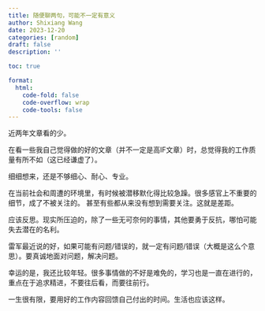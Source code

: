 ```yaml
---
title: 随便聊两句，可能不一定有意义
author: Shixiang Wang
date: 2023-12-20
categories: [random]
draft: false
description: ''

toc: true

format:
  html:
    code-fold: false
    code-overflow: wrap
    code-tools: false
---
```


近两年文章看的少。

在看一些我自己觉得做的好的文章（并不一定是高IF文章）时，总觉得我的工作质量有所不如（这已经谦虚了）。

细细想来，还是不够细心、耐心、专业。

在当前社会和周遭的环境里，有时候被潜移默化得比较急躁。很多感官上不重要的细节，成了不被关注的。
甚至有些都从来没有想到需要关注。这就是差距。

应该反思。现实所压迫的，除了一些无可奈何的事情，其他要勇于反抗，哪怕可能失去潜在的名利。

雷军最近说的好，如果可能有问题/错误的，就一定有问题/错误（大概是这么个意思）。要真诚地面对问题，解决问题。

幸运的是，我还比较年轻。很多事情做的不好是难免的，学习也是一直在进行的，重点在于追求精进，不要往后看，而要往前行。

一生很有限，要用好的工作内容回馈自己付出的时间。生活也应该这样。

